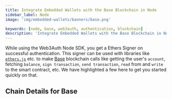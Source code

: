 ```yaml
---
title: Integrate Embedded Wallets with the Base Blockchain in Node
sidebar_label: Node
image: 'img/embedded-wallets/banners/base.png'

keywords: [node, base, web3auth, authentication, blockchain]
description: 'Integrate Embedded Wallets with the Base Blockchain in Node | Embedded Wallets'
---
```



While using the Web3Auth Node SDK, you get a Ethers Signer on successful authentication. This signer can be used with libraries like [`ethers.js`](https://docs.ethers.io/v5/getting-started/) etc. to make [Base](https://base.org/) blockchain calls like getting the user's `account`, fetching `balance`, `sign transaction`, `send transaction`, `read` from and `write` to the smart contract, etc. We have highlighted a few here to get you started quickly on that.

## Chain Details for Base

<ChainDetailsBase />

<EVMInteraction />
